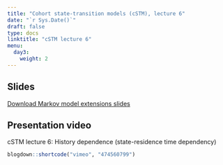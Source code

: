---
title: "Cohort state-transition models (cSTM), lecture 6"
date: "`r Sys.Date()`"
draft: false
type: docs
linktitle: "cSTM lecture 6"
menu:
  day3:
    weight: 2
---

## Slides

[Download Markov model extensions slides](../../../Course_Modularization/Markov models/Slides/MarkovModelVariants_UMN2021.pptx)

## Presentation video

cSTM lecture 6: History dependence (state-residence time dependency)

```{r, echo=F}
blogdown::shortcode("vimeo", "474560799")
```

